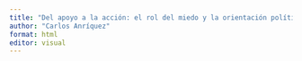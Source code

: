```yaml
---
title: "Del apoyo a la acción: el rol del miedo y la orientación política en la justificación de la violencia en contexto de protesta"
author: "Carlos Anríquez"
format: html
editor: visual
---
```

